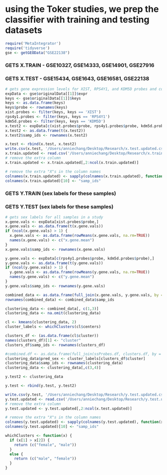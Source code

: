 # using the Toker studies, we prep the classifier with training and testing datasets
```r
require('MetaIntegrator')
require('tidyverse')
gse <- getGEOData("GSE22138")
```

### GETS X.TRAIN - GSE10327, GSE14333, GSE14901, GSE27916
### GETS X.TEST - GSE15434, GSE1643, GSE16581, GSE22138
```r
# gets gene expression levels for XIST, RPS4Y1, and KDM5D probes and corresponding sample IDs
expData <- gse$originalData[[1]]$expr
keys <- gse$originalData[[1]]$keys
keys <- as.data.frame(keys)
keys$probe <- rownames(keys)
xist.probes <- filter(keys, keys == 'XIST')
rps4y1.probes <- filter(keys, keys == 'RPS4Y1')
kdm5d.probes <- filter(keys, keys == 'KDM5D')
x.test2 <- expData[c(xist.probes$probe, rps4y1.probes$probe, kdm5d.probes$probe),]
x.test2 <- as.data.frame(t(x.test2))
x.test2$samp_ids <- rownames(x.test2)

x.test <- rbind(x.test, x.test2)
write.csv(x.test, '/Users/anniechang/Desktop/Research/x.test.updated.csv') # 800 samples
x.train.updated <- read.csv('/Users/anniechang/Desktop/Research/x.train.updated.csv')
# remove the extra column
x.train.updated <- x.train.updated[,2:ncol(x.train.updated)]

# remove the extra "X"s in the column names
colnames(x.train.updated) <- sapply(colnames(x.train.updated), function(x) { substr(x, 2, nchar(x)) } )
colnames(x.train.updated)[10] <- "samp_ids"
```


### GETS Y.TRAIN (sex labels for these samples)
### GETS Y.TEST (sex labels for these samples)
```r
# gets sex labels for all samples in a study
x.gene.vals <- expData[xist.probes$probe,]
x.gene.vals <- as.data.frame(t(x.gene.vals))
if (ncol(x.gene.vals) > 1) {
  x.gene.vals <- as.data.frame(rowMeans(x.gene.vals, na.rm=TRUE))
  names(x.gene.vals) <- c("x.gene.mean")
}
x.gene.vals$samp_ids <- rownames(x.gene.vals)

y.gene.vals <- expData[c(rps4y1.probes$probe, kdm5d.probes$probe),]
y.gene.vals <- as.data.frame(t(y.gene.vals))
if (ncol(y.gene.vals) > 1) {
  y.gene.vals <- as.data.frame(rowMeans(y.gene.vals, na.rm=TRUE))
  names(y.gene.vals) <- c("y.gene.mean")
}
y.gene.vals$samp_ids <- rownames(y.gene.vals)

combined_data <- as.data.frame(full_join(x.gene.vals, y.gene.vals, by = "samp_ids"))
rownames(combined_data) <- combined_data$samp_ids

clustering_data <- combined_data[, c(1,3)]
clustering_data <- na.omit(clustering_data)

cl <- kmeans(clustering_data, 2)
cluster_labels <- whichClusters(cl$centers)

clusters_df <- (as.data.frame(cl$cluster))
names(clusters_df)[1] <- "cluster"
clusters_df$samp_ids <- rownames(clusters_df)

#combined.df <- as.data.frame(full_join(ssProbes.df, clusters.df, by = "samp_ids"))
clustering_data$pred_sex <- cluster_labels[clusters_df$cluster]
clustering_data$samp_ids <- rownames(clustering_data)
clustering_data <- clustering_data[,c(3,4)]

y.test2 <- clustering_data

y.test <- rbind(y.test, y.test2)

write.csv(y.test, '/Users/anniechang/Desktop/Research/y.test.updated.csv') # 800/423 samples again. perf
y.test.updated <- read.csv('/Users/anniechang/Desktop/Research/y.test.updated.csv')
# remove the extra column
y.test.updated <- y.test.updated[,2:ncol(x.test.updated)]

# remove the extra "X"s in the column names
colnames(y.test.updated) <- sapply(colnames(y.test.updated), function(x) { substr(x, 2, nchar(x)) } )
colnames(y.test.updated)[10] <- "samp_ids"
```

```r
whichClusters <- function(x) {
  if (x[1] > x[2]) {
    return (c("female", "male"))
  }
  else {
    return (c("male", "female"))
  }
}
```
